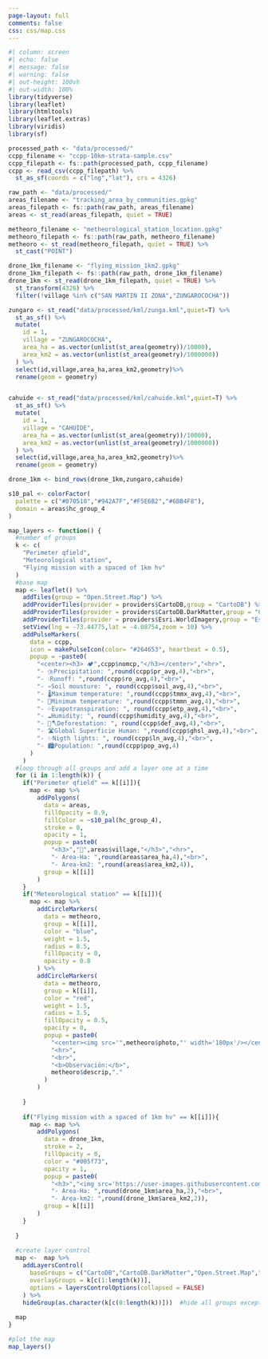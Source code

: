 ```yaml
---
page-layout: full
comments: false
css: css/map.css
---
```


```r
#| column: screen
#| echo: false
#| message: false
#| warning: false
#| out-height: 100vh
#| out-width: 100%
library(tidyverse)
library(leaflet)
library(htmltools)
library(leaflet.extras)
library(viridis)
library(sf)

processed_path <- "data/processed/"
ccpp_filename <- "ccpp-10km-strata-sample.csv"
ccpp_filepath <- fs::path(processed_path, ccpp_filename)
ccpp <- read_csv(ccpp_filepath) %>% 
  st_as_sf(coords = c("lng","lat"), crs = 4326) 

raw_path <- "data/processed/"
areas_filename <- "tracking_area_by_communities.gpkg"
areas_filepath <- fs::path(raw_path, areas_filename)
areas <- st_read(areas_filepath, quiet = TRUE)

metheoro_filename <- "metheorological_station_location.gpkg"
metheoro_filepath <- fs::path(raw_path, metheoro_filename)
metheoro <- st_read(metheoro_filepath, quiet = TRUE) %>% 
  st_cast("POINT")

drone_1km_filename <- "flying_mission_1km2.gpkg"
drone_1km_filepath <- fs::path(raw_path, drone_1km_filename)
drone_1km <- st_read(drone_1km_filepath, quiet = TRUE) %>% 
  st_transform(4326) %>%
  filter(!village %in% c("SAN MARTIN II ZONA","ZUNGAROCOCHA"))

zungaro <- st_read("data/processed/kml/zunga.kml",quiet=T) %>%
  st_as_sf() %>%
  mutate(
    id = 1,
    village = "ZUNGAROCOCHA",
    area_ha = as.vector(unlist(st_area(geometry))/10000),
    area_km2 = as.vector(unlist(st_area(geometry)/1000000))
  ) %>%
  select(id,village,area_ha,area_km2,geometry)%>%
  rename(geom = geometry)


cahuide <- st_read("data/processed/kml/cahuide.kml",quiet=T) %>%
  st_as_sf() %>%
  mutate(
    id = 1,
    village = "CAHUIDE",
    area_ha = as.vector(unlist(st_area(geometry))/10000),
    area_km2 = as.vector(unlist(st_area(geometry)/1000000))
  ) %>%
  select(id,village,area_ha,area_km2,geometry)%>%
  rename(geom = geometry)

drone_1km <- bind_rows(drone_1km,zungaro,cahuide)

s10_pal <- colorFactor(
  palette = c("#070510","#942A7F","#F5E6B2","#6BB4F8"),
  domain = areas$hc_group_4
)

map_layers <- function() {
  #number of groups
  k <- c(
    "Perimeter qfield",
    "Meteorological station",
    "Flying mission with a spaced of 1km hv"
  )
  #base map
  map <- leaflet() %>% 
    addTiles(group = "Open.Street.Map") %>% 
    addProviderTiles(provider = providers$CartoDB,group = "CartoDB") %>% 
    addProviderTiles(provider = providers$CartoDB.DarkMatter,group = "CartoDB.DarkMatter") %>% 
    addProviderTiles(provider = providers$Esri.WorldImagery,group = "Esri.WorldImagery") %>% 
    setView(lng = -73.44775,lat = -4.08754,zoom = 10) %>%
    addPulseMarkers(
      data = ccpp,
      icon = makePulseIcon(color= "#264653", heartbeat = 0.5),
      popup = ~paste0(
        "<center><h3> 🏕️",ccpp$nomcp,"</h3></center>","<hr>",
        "- ⛈️Precipitation: ",round(ccpp$pr_avg,4),"<br>",
        "- 💧Runoff: ",round(ccpp$ro_avg,4),"<br>",
        "- ♒Soil mousture: ", round(ccpp$soil_avg,4),"<br>",
        "- 🌡️Maximum temperature: ",round(ccpp$tmmx_avg,4),"<br>",
        "- 🧊Minimum temperature: ",round(ccpp$tmmn_avg,4),"<br>",
        "- 💦Evapotranspiration: ", round(ccpp$etp_avg,4),"<br>",
        "- ☁️Humidity: ", round(ccpp$humidity_avg,4),"<br>",
        "- 🌳🪓Deforestation: ", round(ccpp$def_avg,4),"<br>",
        "- 🛣️Global Superficie Human: ",round(ccpp$ghsl_avg,4),"<br>",
        "- ✨Nigth lights: ", round(ccpp$ln_avg,4),"<br>",
        "- 🏙Population: ",round(ccpp$pop_avg,4) 
      )
    )
  #loop through all groups and add a layer one at a time
  for (i in 1:length(k)) {
    if("Perimeter qfield" == k[[i]]){
      map <- map %>% 
        addPolygons(
          data = areas,
          fillOpacity = 0.9,
          fillColor = ~s10_pal(hc_group_4),
          stroke = 0,
          opacity = 1,
          popup = paste0(
            "<h3>","🏡",areas$village,"</h3>","<hr>",
            "- Area-Ha: ",round(areas$area_ha,4),"<br>",
            "- Area-km2: ",round(areas$area_km2,4)),
          group = k[[i]]
        )
    }
    if("Meteorological station" == k[[i]]){
      map <- map %>% 
        addCircleMarkers(
          data = metheoro,
          group = k[[i]],
          color = "blue",
          weight = 1.5, 
          radius = 8.5,
          fillOpacity = 0,
          opacity = 0.8 
        ) %>%
        addCircleMarkers(
          data = metheoro,
          group = k[[i]],
          color = "red",
          weight = 1.5, 
          radius = 3.5,
          fillOpacity = 0.5,
          opacity = 0,
          popup = paste0(
            "<center><img src='",metheoro$photo,"' width='180px'/></center>",
            "<hr>",
            "<br>",
            "<b>Observación:</b>",
            metheoro$descrip,"."
          )
        )
      
    }
    
    if("Flying mission with a spaced of 1km hv" == k[[i]]){
      map <- map %>% 
        addPolygons(
          data = drone_1km,
          stroke = 2,
          fillOpacity = 0,
          color = "#005f73",
          opacity = 1,
          popup = paste0(
            "<h3>","<img src='https://user-images.githubusercontent.com/23284899/209403801-c37d62d5-051c-49c5-a935-944f11df9b34.png' width='25px' align='center'> ",drone_1km$village,"</h3>","<hr>",
            "- Area-Ha: ",round(drone_1km$area_ha,2),"<br>",
            "- Area-km2: ",round(drone_1km$area_km2,2)),
          group = k[[i]]
        )
    }
    
  }
  
  #create layer control
  map <-  map %>% 
    addLayersControl(
      baseGroups = c("CartoDB","CartoDB.DarkMatter","Open.Street.Map","Esri.WorldImagery"),
      overlayGroups = k[c(1:length(k))],
      options = layersControlOptions(collapsed = FALSE)
    ) %>% 
    hideGroup(as.character(k[c(0:length(k))]))  #hide all groups except the 1st one
  
  map
}

#plot the map
map_layers()
```
